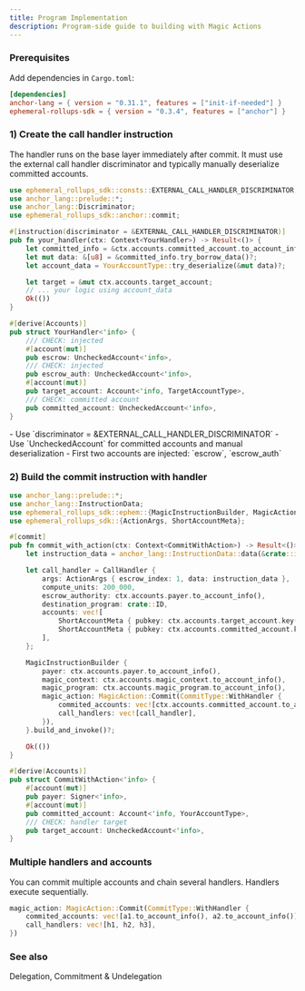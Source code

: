 ```yaml
---
title: Program Implementation
description: Program-side guide to building with Magic Actions
---
```


### Prerequisites

Add dependencies in `Cargo.toml`:

```toml
[dependencies]
anchor-lang = { version = "0.31.1", features = ["init-if-needed"] }
ephemeral-rollups-sdk = { version = "0.3.4", features = ["anchor"] }
```


### 1) Create the call handler instruction

The handler runs on the base layer immediately after commit. It must use the external call handler discriminator and typically manually deserialize committed accounts.

```rust
use ephemeral_rollups_sdk::consts::EXTERNAL_CALL_HANDLER_DISCRIMINATOR;
use anchor_lang::prelude::*;
use anchor_lang::Discriminator;
use ephemeral_rollups_sdk::anchor::commit;

#[instruction(discriminator = &EXTERNAL_CALL_HANDLER_DISCRIMINATOR)]
pub fn your_handler(ctx: Context<YourHandler>) -> Result<()> {
    let committed_info = &ctx.accounts.committed_account.to_account_info();
    let mut data: &[u8] = &committed_info.try_borrow_data()?;
    let account_data = YourAccountType::try_deserialize(&mut data)?;

    let target = &mut ctx.accounts.target_account;
    // ... your logic using account_data
    Ok(())
}

#[derive(Accounts)]
pub struct YourHandler<'info> {
    /// CHECK: injected
    #[account(mut)]
    pub escrow: UncheckedAccount<'info>,
    /// CHECK: injected
    pub escrow_auth: UncheckedAccount<'info>,
    #[account(mut)]
    pub target_account: Account<'info, TargetAccountType>,
    /// CHECK: committed account
    pub committed_account: UncheckedAccount<'info>,
}
```

<Note>
- Use `discriminator = &EXTERNAL_CALL_HANDLER_DISCRIMINATOR`
- Use `UncheckedAccount` for committed accounts and manual deserialization
- First two accounts are injected: `escrow`, `escrow_auth`
</Note>


### 2) Build the commit instruction with handler

```rust
use anchor_lang::prelude::*;
use anchor_lang::InstructionData;
use ephemeral_rollups_sdk::ephem::{MagicInstructionBuilder, MagicAction, CallHandler, CommitType};
use ephemeral_rollups_sdk::{ActionArgs, ShortAccountMeta};

#[commit]
pub fn commit_with_action(ctx: Context<CommitWithAction>) -> Result<()> {
    let instruction_data = anchor_lang::InstructionData::data(&crate::instruction::YourHandler {});

    let call_handler = CallHandler {
        args: ActionArgs { escrow_index: 1, data: instruction_data },
        compute_units: 200_000,
        escrow_authority: ctx.accounts.payer.to_account_info(),
        destination_program: crate::ID,
        accounts: vec![
            ShortAccountMeta { pubkey: ctx.accounts.target_account.key(), is_writable: true },
            ShortAccountMeta { pubkey: ctx.accounts.committed_account.key(), is_writable: false },
        ],
    };

    MagicInstructionBuilder {
        payer: ctx.accounts.payer.to_account_info(),
        magic_context: ctx.accounts.magic_context.to_account_info(),
        magic_program: ctx.accounts.magic_program.to_account_info(),
        magic_action: MagicAction::Commit(CommitType::WithHandler {
            commited_accounts: vec![ctx.accounts.committed_account.to_account_info()],
            call_handlers: vec![call_handler],
        }),
    }.build_and_invoke()?;

    Ok(())
}

#[derive(Accounts)]
pub struct CommitWithAction<'info> {
    #[account(mut)]
    pub payer: Signer<'info>,
    #[account(mut)]
    pub committed_account: Account<'info, YourAccountType>,
    /// CHECK: handler target
    pub target_account: UncheckedAccount<'info>,
}
```

### Multiple handlers and accounts

You can commit multiple accounts and chain several handlers. Handlers execute sequentially.

```rust
magic_action: MagicAction::Commit(CommitType::WithHandler {
    commited_accounts: vec![a1.to_account_info(), a2.to_account_info()],
    call_handlers: vec![h1, h2, h3],
})
```

### See also

<CardGroup cols={2}>
  <Card
    title="ER lifecycle"
    icon="bolt"
    href="/pages/ephemeral-rollups-ers/introduction/ephemeral-rollup"
    iconType="duotone"
  >
    Delegation, Commitment & Undelegation
  </Card>
</CardGroup>


